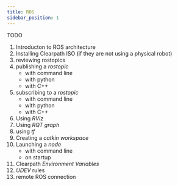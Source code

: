 ```yaml
---
title: ROS
sidebar_position: 1
---
```


TODO

1.  Introducton to ROS architecture
2.  Installing Clearpath ISO (if they are not using a physical robot)
3.  reviewing rostopics
4.  publishing a _rostopic_
    - with command line
    - with python
    - with C++
5.  subscribing to a _rostopic_
    - with command line
    - with python
    - with C++
6.  Using _RViz_
7.  Using _RQT graph_
8.  using _tf_
9.  Creating a _catkin workspace_
10. Launching a _node_
    - with command line
    - on startup
11. Clearpath _Environment Variables_
12. _UDEV_ rules
13. remote ROS connection
